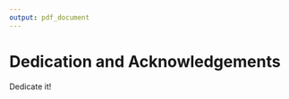 ```yaml
---
output: pdf_document
---
```

\center
# Dedication and Acknowledgements

\vspace*{200pt}

Dedicate it!

\clearpage

